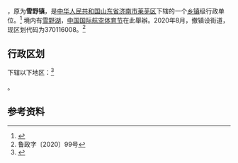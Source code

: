 {{中国乡级行政区|37/01/16/008/000}}

'''{{PAGENAMEBASE}}'''，原为'''雪野镇'''，是[[中华人民共和国|中华人民共和国]][[山东省|山东省]][[济南市|济南市]][[莱芜区|莱芜区]]下辖的一个[[乡镇|乡镇]]级行政单位。<ref>{{PRC admin/ref sgc|{{PRC admin/parent|37/01/16/008/000}}}}</ref> 境内有[[雪野湖|雪野湖]]，[[中国国际航空体育节|中国国际航空体育节]]在此舉辦。2020年8月，撤镇设街道，现区划代码为370116008。<ref>鲁政字〔2020〕99号</ref>

== 行政区划 ==

{{PAGENAMEBASE}}下辖以下地区：<ref>{{PRC admin/ref sgc|37/01/16/008/000}}</ref>

{{PRC admin/children|37/01/16/008/000}}。

== 参考资料 ==

{{reflist}}

{{PRC admin/navcat|37/01/16/008/000}}